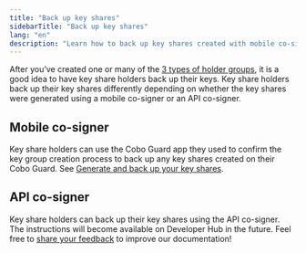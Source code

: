 ```yaml
---
title: "Back up key shares"
sidebarTitle: "Back up key shares"
lang: "en"
description: "Learn how to back up key shares created with mobile co-signersand API co-signers to ensure data security."
---
```


After you’ve created one or many of the [3 types of holder groups](/en/portal/mpc-wallets/ocw/create-key-share-groups), it is a good idea to have key share holders back up their keys. Key share holders back up their key shares differently depending on whether the key shares were generated using a mobile co-signer or an API co-signer.

## Mobile co-signer
Key share holders can use the Cobo Guard app they used to confirm the key group creation process to back up any key shares created on their Cobo Guard. See [Generate and back up your key shares](/en/guard/generate-and-back-up-key-shares).

## API co-signer
Key share holders can back up their key shares using the API co-signer. The instructions will become available on Developer Hub in the future.
<Tip>Feel free to [share your feedback](https://forms.zohopublic.com/cobo/form/DocumentFeedbackForm/formperma/QvLOhxJv1_JMsJ-1dleZ8Itb_7rzN-LtgvsDdxosoVI?referrername=manuals) to improve our documentation!</Tip>